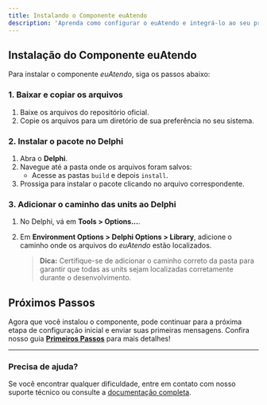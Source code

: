 ```yaml
---
title: Instalando o Componente euAtendo
description: 'Aprenda como configurar o euAtendo e integrá-lo ao seu projeto Delphi.'
---
```


## Instalação do Componente euAtendo

Para instalar o componente *euAtendo*, siga os passos abaixo:

### 1. Baixar e copiar os arquivos

1. Baixe os arquivos do repositório oficial.
2. Copie os arquivos para um diretório de sua preferência no seu sistema.

### 2. Instalar o pacote no Delphi

1. Abra o **Delphi**.
2. Navegue até a pasta onde os arquivos foram salvos:
   - Acesse as pastas `build` e depois `install`.
3. Prossiga para instalar o pacote clicando no arquivo correspondente.

### 3. Adicionar o caminho das units ao Delphi

1. No Delphi, vá em **Tools > Options...**.
2. Em **Environment Options > Delphi Options > Library**, adicione o caminho onde os arquivos do *euAtendo* estão localizados.

   > **Dica:** Certifique-se de adicionar o caminho correto da pasta para garantir que todas as units sejam localizadas corretamente durante o desenvolvimento.

## Próximos Passos

Agora que você instalou o componente, pode continuar para a próxima etapa de configuração inicial e enviar suas primeiras mensagens. Confira nosso guia **[Primeiros Passos](../primeiros-passos)** para mais detalhes!

---

### Precisa de ajuda?

Se você encontrar qualquer dificuldade, entre em contato com nosso suporte técnico ou consulte a [documentação completa](https://seusite.com/documentacao).

